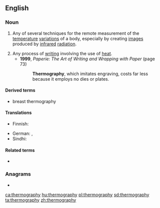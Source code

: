 ==English==

===Noun===
{{wikipedia}}
{{en-noun|~|thermographies}}

# {{lb|en|physics}} Any of several techniques for the remote measurement of the [[temperature]] [[variation]]s of a body, especially by creating [[image]]s produced by [[infrared]] [[radiation]].
# Any process of [[writing]] involving the use of [[heat]].
#* '''1999''', ''Paperie: The Art of Writing and Wrapping with Paper'' (page 73)
#*: '''Thermography''', which imitates engraving, costs far less because it employs no dies or plates.

====Derived terms====
* breast thermography

====Translations====
{{trans-top|practice of creating images produced by infrared radiation}}
* Finnish: {{t|fi|lämpökuvaus}}
{{trans-mid}}
* German: {{t|de|Thermographie|f}}, {{t|de|Thermografie|f}}
* Sindhi: {{t+|sd|گرمونگاري|f}}
{{trans-bottom}}

====Related terms====
* {{l|en|thermographic}}

===Anagrams===
* {{l|en|mythographer}}

[[ca:thermography]]
[[hu:thermography]]
[[pl:thermography]]
[[sd:thermography]]
[[ta:thermography]]
[[zh:thermography]]